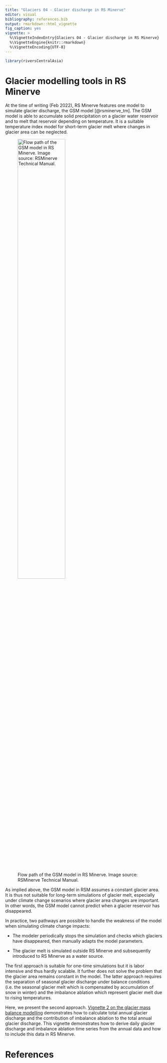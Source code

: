 ```yaml
---
title: "Glaciers 04 - Glacier discharge in RS Minerve"
editor: visual
bibliography: references.bib
output: rmarkdown::html_vignette
fig_caption: yes
vignette: >
  %\VignetteIndexEntry{Glaciers 04 - Glacier discharge in RS Minerve}
  %\VignetteEngine{knitr::rmarkdown}
  %\VignetteEncoding{UTF-8}
---
```


```r
library(riversCentralAsia)

```

# Glacier modelling tools in RS Minerve

At the time of writing (Feb 2022), RS Minerve features one model to simulate glacier discharge, the GSM model [@rsminerve_tm]. The GSM model is able to accumulate solid precipitation on a glacier water reservoir and to melt that reservoir depending on temperature. It is a suitable temperature index model for short-term glacier melt where changes in glacier area can be neglected.

![Flow path of the GSM model in RS Minerve. Image source: RSMinerve Technical Manual.](RSM_GSM.png){width="60%"}

As implied above, the GSM model in RSM assumes a constant glacier area. It is thus not suitable for long-term simulations of glacier melt, especially under climate change scenarios where glacier area changes are important. In other words, the GSM model cannot predict when a glacier reservoir has disappeared.

In practice, two pathways are possible to handle the weakness of the model when simulating climate change impacts:

-   The modeler periodically stops the simulation and checks which glaciers have disappeared, then manually adapts the model parameters.

-   The glacier melt is simulated outside RS Minerve and subsequently introduced to RS Minerve as a water source.

The first approach is suitable for one-time simulations but it is labor intensive and thus hardly scalable. It further does not solve the problem that the glacier area remains constant in the model. The latter approach requires the separation of seasonal glacier discharge under balance conditions (i.e. the seasonal glacier melt which is compensated by accumulation of snow in winter) and the imbalance ablation which represent glacier melt due to rising temperatures.

Here, we present the second approach. [Vignette 2 on the glacier mass balance modelling](glaciers-02-DDMWB.html) demonstrates how to calculate total annual glacier discharge and the contribution of imbalance ablation to the total annual glacier discharge. This vignette demonstrates how to derive daily glacier discharge and imbalance ablation time series from the annual data and how to include this data in RS Minerve.

# References

